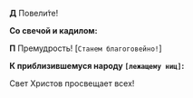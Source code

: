 **Д** Повели́те!

**Со свечой и кадилом:**

**П** Премудрость! <R>[</R>`Станем благоговейно!`<R>]</R>

**К приблизившемуся народу `[лежащему ниц]`:**

Свет Христов просвещает всех!
